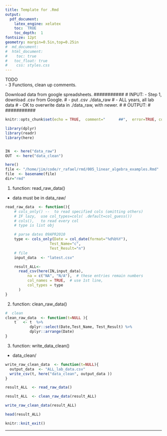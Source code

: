 ```yaml
---
title: Template for .Rmd
output: 
  pdf_document:
    latex_engine: xelatex
    toc:  TRUE
    toc_depth:  1
fontsize: 12pt
geometry: margin=0.5in,top=0.25in
#  md_document:
#  html_document:
#    toc: true
#  	toc_float: true
#    css: styles.css
---
```


TODO  
  -  3 Functions, clean up comments.

Download data from google spreadsheets.
###########
#	INPUT:	- Step 1, download .csv from Google.
#         - put .csv  ./data_raw
#         - ALL years, all lab data 
#					- OK to overwrite data in ./data_raw, with newer.
#
#	OUTPUT:	
#
###########

```r
knitr::opts_chunk$set(echo = TRUE,  comment="      ##",  error=TRUE, collapse=TRUE)

library(dplyr)
library(readr)
library(here)


IN  <- here("data_raw")
OUT  <- here("data_clean")
```


```r
here()
file <- "/home/jim/code/r_rafael/rmd/005_linear_algebra_examples.Rmd"
file  <- basename(file)
dir="rmd"

```

1.  function:  read_raw_data()
*  data must be in data_raw/

```r
read_raw_data  <- function(){
    # cols_only() --  to read specified cols (omitting others)
    # IF lazy,  use col_types=cols( .default=col_guess())
    # cols(),   to read every col
    # type is list obj

    # parse dates 09APR2010
    type <- cols_only(Date = col_date(format="%d%b%Y"),   
                    Test_Name="c",
                    Test_Result="n")  
    # file 
    input_data  <- "latest.csv"

    result_ALL<-
      read_csv(here(IN,input_data),
          na = c("NA", "N/A"),  # these entries remain numbers
          col_names = TRUE,  # use 1st line,
          col_types = type
      )   
}
```
2.  function:  clean_raw_data()

```r

#  clean
clean_raw_data  <- function(t=NULL ){
    t   <- t  %>% 
           dplyr::select(Date,Test_Name, Test_Result) %>% 
           dplyr::arrange(Date)
}

```
3.  function: write_data_clean()
   *  data_clean/

```r
write_raw_clean_data  <- function(t=NULL){
  output_data  <- "ALL_lab_data.csv"
  write_csv(t, here("data_clean", output_data ))
}

```
```r
result_ALL  <- read_raw_data()

result_ALL  <- clean_raw_data(result_ALL)

write_raw_clean_data(result_ALL)

head(result_ALL)

```



```r
knitr::knit_exit()
```

***

